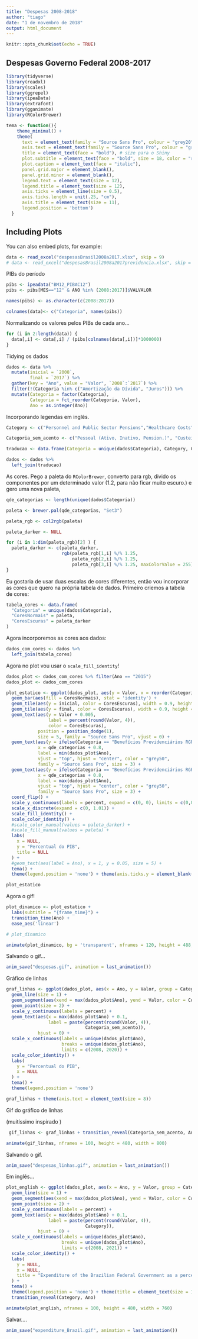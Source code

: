 ```yaml
---
title: "Despesas 2008-2018"
author: "tiago"
date: "1 de novembro de 2018"
output: html_document
---
```


```r
knitr::opts_chunk$set(echo = TRUE)
```

## Despesas Governo Federal 2008-2017

```r
library(tidyverse)
library(readxl)
library(scales)
library(ggrepel)
library(ipeaData)
library(extrafont)
library(gganimate)
library(RColorBrewer)

tema <- function(){
    theme_minimal() +
    theme(
      text = element_text(family = "Source Sans Pro", colour = "grey20"),
      axis.text = element_text(family = "Source Sans Pro", colour = "grey20", size = 12),
      title = element_text(face = "bold"), # size para o Shiny
      plot.subtitle = element_text(face = "bold", size = 18, color = "red"),
      plot.caption = element_text(face = "italic"),
      panel.grid.major = element_blank(), 
      panel.grid.minor = element_blank(),
      legend.text = element_text(size = 12),
      legend.title = element_text(size = 12),
      axis.ticks = element_line(size = 0.5),
      axis.ticks.length = unit(.25, "cm"),
      axis.title = element_text(size = 11),
      legend.position = 'bottom')
  }

```

## Including Plots

You can also embed plots, for example:

```r
data <- read_excel("despesasBrasil2008a2017.xlsx", skip = 9)
# data <- read_excel("despesasBrasil2008a2017previdencia.xlsx", skip = 9)
```

PIBs do período

```r
pibs <- ipeadata("BM12_PIBAC12")
pibs <- pibs[MES=="12" & ANO %in% (2008:2017)]$VALVALOR

names(pibs) <- as.character(c(2008:2017))

colnames(data)<- c("Categoria", names(pibs))
```

Normalizando os valores pelos PIBs de cada ano...

```r
for (i in 2:length(data)) {
  data[,i] <- data[,i] / (pibs[colnames(data[,i])]*1000000)
}
```

Tidying os dados

```r
dados <- data %>%
  mutate(inicial = `2008`,
         final = `2017`) %>%
  gather(key = "Ano", value = "Valor", `2008`:`2017`) %>%
  filter(!(Categoria %in% c("Amortização da Dívida", "Juros"))) %>%
  mutate(Categoria = factor(Categoria),
         Categoria = fct_reorder(Categoria, Valor),
         Ano = as.integer(Ano))

```

Incorporando legendas em inglês.

```r
Category <- c("Personnel and Public Sector Pensions","Healthcare Costs","Education Costs","Welfare Costs","Administrative Costs","Pension Benefits (private sector)","Investments","Transfers to States and Municipalities")

Categoria_sem_acento <- c("Pessoal (Ativo, Inativo, Pension.)", "Custeio da Saude", "Custeio da Educacao", "Custeio Social", "Custeio Administrativo", "Beneficios Previdenciarios RGPS", "Investimentos", "Transferencias a Estados e Mun.")

traducao <- data.frame(Categoria = unique(dados$Categoria), Category, Categoria_sem_acento)

dados <- dados %>%
  left_join(traducao)
```


As cores. Pego a paleta do `RColorBrewer`, converto para rgb, divido os componentes por um determinado valor (1.2, para não ficar muito escuro.) e gero uma nova paleta, 

```r
qde_categorias <- length(unique(dados$Categoria))

paleta <- brewer.pal(qde_categorias, "Set3")

paleta_rgb <- col2rgb(paleta)

paleta_darker <- NULL

for (i in 1:dim(paleta_rgb)[2] ) {
  paleta_darker <- c(paleta_darker, 
                     rgb(paleta_rgb[1,i] %/% 1.25,               
                         paleta_rgb[2,i] %/% 1.25, 
                         paleta_rgb[3,i] %/% 1.25, maxColorValue = 255))
}
```

Eu gostaria de usar duas escalas de cores diferentes, então vou incorporar as cores que quero na própria tabela de dados. Primeiro criemos a tabela de cores:

```r
tabela_cores <- data.frame(
  "Categoria" = unique(dados$Categoria),
  "CoresNormais" = paleta,
  "CoresEscuras" = paleta_darker
)
```

Agora incorporemos as cores aos dados:

```r
dados_com_cores <- dados %>%
  left_join(tabela_cores)
```

Agora no plot vou usar o `scale_fill_identity`!

```r
dados_plot <- dados_com_cores %>% filter(Ano == "2015")
dados_plot <- dados_com_cores

plot_estatico <- ggplot(dados_plot, aes(y = Valor, x = reorder(Categoria, Valor))) +
  geom_bar(aes(fill = CoresNormais), stat = 'identity') +
  geom_tile(aes(y = inicial, color = CoresEscuras), width = 0.9, height = 0.00001, linetype = 'dotted') +
  geom_tile(aes(y = final, color = CoresEscuras), width = 0.9, height = 0.00001) +
  geom_text(aes(y = Valor + 0.005, 
                label = percent(round(Valor, 4)), 
                color = CoresEscuras), 
            position = position_dodge(1),
            size = 5, family = "Source Sans Pro", vjust = 0) +
  geom_text(aes(y = ifelse(Categoria == "Benefícios Previdenciários RGPS", inicial, NA)), 
            x = qde_categorias + 0.8, 
            label = min(dados_plot$Ano),
            vjust = "top", hjust = "center", color = "grey50",
            family = "Source Sans Pro", size = 3) +
  geom_text(aes(y = ifelse(Categoria == "Benefícios Previdenciários RGPS", final, NA)), 
            x = qde_categorias + 0.8, 
            label = max(dados_plot$Ano),
            vjust = "top", hjust = "center", color = "grey50", 
            family = "Source Sans Pro", size = 3) +
  coord_flip() +
  scale_y_continuous(labels = percent, expand = c(0, 0), limits = c(0,0.095)) +
  scale_x_discrete(expand = c(0, 1.01)) +
  scale_fill_identity() +
  scale_color_identity() +
  #scale_color_manual(values = paleta_darker) +
  #scale_fill_manual(values = paleta) +
  labs(
    x = NULL,
    y = "Percentual do PIB",
    title = NULL
  ) +
  #geom_text(aes(label = Ano), x = 1, y = 0.05, size = 5) +
  tema() +
  theme(legend.position = 'none') + theme(axis.ticks.y = element_blank())

plot_estatico
```

Agora o gif!

```r
plot_dinamico <- plot_estatico +
  labs(subtitle = "{frame_time}") +
  transition_time(Ano) +
  ease_aes('linear')

# plot_dinamico

animate(plot_dinamico, bg = 'transparent', nframes = 120, height = 488, width = 688)
```

Salvando o gif...
```r
anim_save("despesas.gif", animation = last_animation())
```

Gráfico de linhas

```r
graf_linhas <- ggplot(dados_plot, aes(x = Ano, y = Valor, group = Categoria_sem_acento, color = CoresEscuras)) +
  geom_line(size = 1) +
  geom_segment(aes(xend = max(dados_plot$Ano), yend = Valor, color = CoresNormais), linetype = 2) +
  geom_point(size = 2) +
  scale_y_continuous(labels = percent) +
  geom_text(aes(x = max(dados_plot$Ano) + 0.1, 
                label = paste(percent(round(Valor, 4)),
                              Categoria_sem_acento)), 
            hjust = 0) +
  scale_x_continuous(labels = unique(dados_plot$Ano), 
                     breaks = unique(dados_plot$Ano),
                     limits = c(2008, 2020)) +
  scale_color_identity() +
  labs(
    y = "Percentual do PIB",
    x = NULL
  ) +
  tema() + 
  theme(legend.position = 'none')

graf_linhas + theme(axis.text = element_text(size = 8))
```

Gif do gráfico de linhas

(muitíssimo inspirado )

```r
 gif_linhas <- graf_linhas + transition_reveal(Categoria_sem_acento, Ano)

animate(gif_linhas, nframes = 100, height = 480, width = 800)
```

Salvando o gif.

```r
anim_save("despesas_linhas.gif", animation = last_animation())
```

Em inglês...
```r
plot_english <- ggplot(dados_plot, aes(x = Ano, y = Valor, group = Category, color = CoresEscuras)) +
  geom_line(size = 1) +
  geom_segment(aes(xend = max(dados_plot$Ano), yend = Valor, color = CoresNormais), linetype = 2) +
  geom_point(size = 2) +
  scale_y_continuous(labels = percent) +
  geom_text(aes(x = max(dados_plot$Ano) + 0.1, 
                label = paste(percent(round(Valor, 4)),
                              Category)), 
            hjust = 0) +
  scale_x_continuous(labels = unique(dados_plot$Ano), 
                     breaks = unique(dados_plot$Ano),
                     limits = c(2008, 2021)) +
  scale_color_identity() +
  labs(
    y = NULL,
    x = NULL,
    title = "Expenditure of the Brazilian Federal Government as a percentage of the GDP"
  ) +
  tema() + 
  theme(legend.position = 'none') + theme(title = element_text(size = 16, face = 'plain')) +
  transition_reveal(Category, Ano) 

animate(plot_english, nframes = 100, height = 480, width = 760)

```

Salvar....
```r
anim_save("expenditure_Brazil.gif", animation = last_animation())
```


